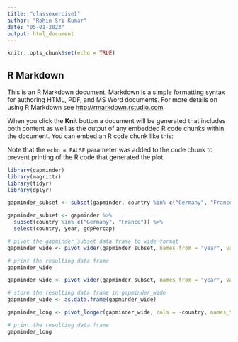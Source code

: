 ```yaml
---
title: "classexercise1"
author: "Rohin Sri Kumar"
date: "05-01-2023"
output: html_document
---
```


```r
knitr::opts_chunk$set(echo = TRUE)
```

## R Markdown

This is an R Markdown document. Markdown is a simple formatting syntax for authoring HTML, PDF, and MS Word documents. For more details on using R Markdown see <http://rmarkdown.rstudio.com>.

When you click the **Knit** button a document will be generated that includes both content as well as the output of any embedded R code chunks within the document. You can embed an R code chunk like this:


Note that the `echo = FALSE` parameter was added to the code chunk to prevent printing of the R code that generated the plot.
```r
library(gapminder)
library(magrittr)
library(tidyr)
library(dplyr)
```

```r
gapminder_subset <- subset(gapminder, country %in% c("Germany", "France"))
```

```r
gapminder_subset <- gapminder %>%
  subset(country %in% c("Germany", "France")) %>% 
  select(country, year, gdpPercap)
```

```r
# pivot the gapminder_subset data frame to wide format
gapminder_wide <- pivot_wider(gapminder_subset, names_from = "year", values_from = "gdpPercap")

# print the resulting data frame
gapminder_wide
```

```r
gapminder_wide <- pivot_wider(gapminder_subset, names_from = "year", values_from = "gdpPercap")

# store the resulting data frame in gapminder_wide
gapminder_wide <- as.data.frame(gapminder_wide)
```

```r
gapminder_long <- pivot_longer(gapminder_wide, cols = -country, names_to = "year", values_to = "gdpPercap")

# print the resulting data frame
gapminder_long
```